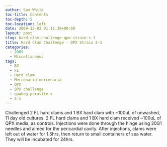 ```yaml
---
author: Sam White
toc-title: Contents
toc-depth: 5
toc-location: left
date: 2009-12-02 01:11:38+00:00
layout: post
slug: hard-clam-challenge-qpx-strain-s-1
title: Hard Clam Challenge - QPX Strain S-1
categories:
  - 2009
  - Miscellaneous
tags:
  - BX
  - FL
  - Hard clam
  - Mercenaria mercenaria
  - QPX
  - QPX challenge
  - quahog parasite x
  - S-1
---
```


Challenged 2 FL hard clams and 1 BX hard clam with ~100uL of unwashed, 11 day old cultures. 2 FL hard clams and 1 BX hard clam received ~100uL of QPX media, as controls. Injections were done through the hinge using 20G1 needles and aimed for the pericardial cavity. After injections, clams were left out of water for 1.5hrs, then return to small containers of sea water. They will be incubated for 24hrs.
